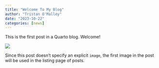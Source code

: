 ```yaml
---
title: "Welcome To My Blog"
author: "Tristan O'Malley"
date: "2023-10-22"
categories: [news]
---
```


This is the first post in a Quarto blog. Welcome!

![](thumbnail.jpg)

Since this post doesn't specify an explicit `image`, the first image in the post will be used in the listing page of posts.
